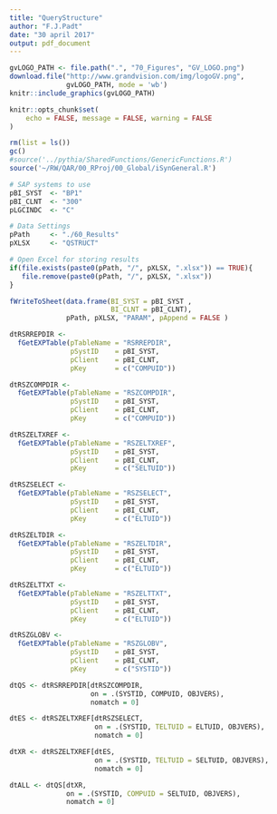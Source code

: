 ```yaml
---
title: "QueryStructure"
author: "F.J.Padt"
date: "30 april 2017"
output: pdf_document
---
```


```r
gvLOGO_PATH <- file.path(".", "70_Figures", "GV_LOGO.png") 
download.file("http://www.grandvision.com/img/logoGV.png", 
              gvLOGO_PATH, mode = 'wb')
knitr::include_graphics(gvLOGO_PATH)
```

```r
knitr::opts_chunk$set(
	echo = FALSE, message = FALSE, warning = FALSE
)
```

```r
rm(list = ls())
gc()
#source('../pythia/SharedFunctions/GenericFunctions.R')
source('~/RW/QAR/00_RProj/00_Global/iSynGeneral.R')

# SAP systems to use
pBI_SYST  <- "BP1"
pBI_CLNT  <- "300"
pLGCINDC  <- "C"

# Data Settings
pPath     <- "./60_Results" 
pXLSX     <- "QSTRUCT" 

# Open Excel for storing results
if(file.exists(paste0(pPath, "/", pXLSX, ".xlsx")) == TRUE){
   file.remove(paste0(pPath, "/", pXLSX, ".xlsx"))
}

fWriteToSheet(data.frame(BI_SYST = pBI_SYST ,
                         BI_CLNT = pBI_CLNT), 
              pPath, pXLSX, "PARAM", pAppend = FALSE )
```

```r
dtRSRREPDIR <- 
  fGetEXPTable(pTableName = "RSRREPDIR", 
               pSystID    = pBI_SYST,
               pClient    = pBI_CLNT,  
               pKey       = c("COMPUID"))

dtRSZCOMPDIR <- 
  fGetEXPTable(pTableName = "RSZCOMPDIR", 
               pSystID    = pBI_SYST,
               pClient    = pBI_CLNT,  
               pKey       = c("COMPUID"))

dtRSZELTXREF <- 
  fGetEXPTable(pTableName = "RSZELTXREF", 
               pSystID    = pBI_SYST,
               pClient    = pBI_CLNT,  
               pKey       = c("SELTUID"))

dtRSZSELECT <- 
  fGetEXPTable(pTableName = "RSZSELECT", 
               pSystID    = pBI_SYST,
               pClient    = pBI_CLNT,  
               pKey       = c("ELTUID"))

dtRSZELTDIR <- 
  fGetEXPTable(pTableName = "RSZELTDIR", 
               pSystID    = pBI_SYST,
               pClient    = pBI_CLNT,  
               pKey       = c("ELTUID"))

dtRSZELTTXT <- 
  fGetEXPTable(pTableName = "RSZELTTXT", 
               pSystID    = pBI_SYST,
               pClient    = pBI_CLNT,  
               pKey       = c("ELTUID"))

dtRSZGLOBV <- 
  fGetEXPTable(pTableName = "RSZGLOBV", 
               pSystID    = pBI_SYST,
               pClient    = pBI_CLNT,  
               pKey       = c("SYSTID"))

```

```r
dtQS <- dtRSRREPDIR[dtRSZCOMPDIR, 
                    on = .(SYSTID, COMPUID, OBJVERS), 
                    nomatch = 0]

dtES <- dtRSZELTXREF[dtRSZSELECT,
                     on = .(SYSTID, TELTUID = ELTUID, OBJVERS),
                     nomatch = 0]

dtXR <- dtRSZELTXREF[dtES,
                     on = .(SYSTID, TELTUID = SELTUID, OBJVERS),
                     nomatch = 0]

dtALL <- dtQS[dtXR,
              on = .(SYSTID, COMPUID = SELTUID, OBJVERS),
              nomatch = 0]
```

